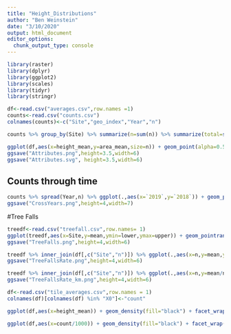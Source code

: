 ```yaml
---
title: "Height_Distributions"
author: "Ben Weinstein"
date: "3/10/2020"
output: html_document
editor_options: 
  chunk_output_type: console
---
```


```r
library(raster)
library(dplyr)
library(ggplot2)
library(scales)
library(tidyr)
library(stringr)
```

```r
df<-read.csv("averages.csv",row.names =1)
counts<-read.csv("counts.csv")
colnames(counts)<-c("Site","geo_index","Year","n")

counts %>% group_by(Site) %>% summarize(n=sum(n)) %>% summarize(total=sum(n))
```

```r
ggplot(df,aes(x=height_mean,y=area_mean,size=n)) + geom_point(alpha=0.5) + labs(x="Crown Height (m)",y="Crown Area (m^2)",size="Trees/km^2") + geom_text(aes(label=Site),size=2,hjust=0.5,vjust=-0.5) + theme_bw()
ggsave("Attributes.png",height=3.5,width=6)
ggsave("Attributes.svg", height=3.5,width=6)
```

## Counts through time

```r
counts %>% spread(Year,n) %>% ggplot(.,aes(x=`2019`,y=`2018`)) + geom_point(aes(col=Site),alpha=0.5) + geom_abline(linetype="dashed") + coord_equal() + stat_smooth(method="lm") + theme(legend.position = "none") + scale_x_continuous(labels=comma) + scale_y_continuous(labels=comma) + ggtitle("Tree Count Across Years")
ggsave("CrossYears.png",height=4,width=7)
```

#Tree Falls
```r
treedf<-read.csv("treefall.csv",row.names= 1)
ggplot(treedf,aes(x=Site,y=mean,ymin=lower,ymax=upper)) + geom_pointrange(size=1) + theme_bw() + labs(y="Tree Falls per 1km^2")
ggsave("TreeFalls.png",height=4,width=6)

treedf %>% inner_join(df[,c("Site","n")]) %>% ggplot(.,aes(x=n,y=mean,ymin=lower,ymax=upper)) + geom_pointrange() + geom_text(aes(label=Site),vjust=0.25,hjust=-0.25,size=2) + labs(x="Trees per 1km^2",y="Tree Falls per 1km^2") + scale_x_continuous(label=comma)
ggsave("TreeFallsRate.png",height=4,width=6)
```

```r
treedf %>% inner_join(df[,c("Site","n")]) %>% ggplot(.,aes(x=n,y=mean/n,ymin=lower/n,ymax=upper/n)) + geom_pointrange() + geom_text(aes(label=Site),vjust=0.25,hjust=-0.25,size=2) + labs(x="Trees per 1km^2",y="Tree Fall Rate per 1km^2") + scale_x_continuous(label=comma) + scale_y_continuous(labels = percent)
ggsave("TreeFallsRate_km.png",height=4,width=6)
```


```r
df<-read.csv("tile_averages.csv",row.names = 1)
colnames(df)[colnames(df) %in% "X0"]<-"count"

ggplot(df,aes(x=height_mean)) + geom_density(fill="black") + facet_wrap(~Site) + theme_bw() + labs(x="Mean Height in each 1km^2")
```

```r
ggplot(df,aes(x=count/1000)) + geom_density(fill="black") + facet_wrap(~Site,scales="free") + theme_bw() + labs(x="Tree Count in each 1km^2 (1000's)") 
```

